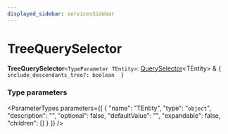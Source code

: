 ```yaml
---
displayed_sidebar: servicesSidebar
---
```



# TreeQuerySelector

 **TreeQuerySelector**`<TypeParameter TEntity>`: [QuerySelector](QuerySelector.mdx)&#60;TEntity&#62; & ``{ include_descendants_tree?: boolean  }``

### Type parameters

<ParameterTypes parameters={[
  {
    "name": "TEntity",
    "type": "`object`",
    "description": "",
    "optional": false,
    "defaultValue": "",
    "expandable": false,
    "children": []
  }
]} />
